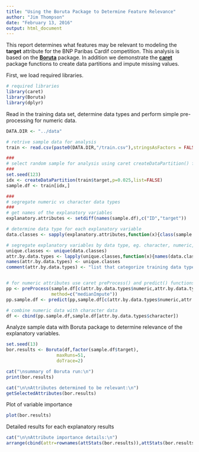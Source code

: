 ```yaml
---
title: "Using the Boruta Package to Determine Feature Relevance"
author: "Jim Thompson"
date: "February 13, 2016"
output: html_document
---
```


This report determines what features may be relevant to modeling the **target**
attribute for the BNP Paribas Cardif competition.  This analysis is based on
the [**Boruta**](https://cran.r-project.org/web/packages/Boruta/index.html) package.
In addition we demonstrate the [**caret**](https://cran.r-project.org/web/packages/caret/index.html) package functions 
to create data partitions and impute missing values.

First, we load required libraries.
```r
# required libraries
library(caret)
library(Boruta)
library(dplyr)
```

Read in the training data set, determine data types and perform simple pre-processing 
for numeric data.
```r
DATA.DIR <- "../data"

# retrive sample data for analysis
train <- read.csv(paste0(DATA.DIR,"/train.csv"),stringsAsFactors = FALSE)

###
# select random sample for analysis using caret createDataPartition() function
###
set.seed(123)
idx <- createDataPartition(train$target,p=0.025,list=FALSE)
sample.df <- train[idx,]

###
# segregate numeric vs character data types
###
# get names of the explanatory variables
explanatory.attributes <- setdiff(names(sample.df),c("ID","target"))

# determine data type for each explanatory variable
data.classes <- sapply(explanatory.attributes,function(x){class(sample.df[,x])})

# segregate explanatory variables by data type, eg. character, numeric, integer
unique.classes <- unique(data.classes)
attr.by.data.types <- lapply(unique.classes,function(x){names(data.classes[data.classes==x])})
names(attr.by.data.types) <- unique.classes
comment(attr.by.data.types) <- "list that categorize training data types"


# for numeric attributes use caret preProcess() and predict() functions to impute missing values
pp <- preProcess(sample.df[c(attr.by.data.types$numeric,attr.by.data.types$integer)],
                 method=c("medianImpute"))
pp.sample.df <- predict(pp,sample.df[c(attr.by.data.types$numeric,attr.by.data.types$integer)])

# combine numeric data with character data
df <- cbind(pp.sample.df,sample.df[attr.by.data.types$character])

```


Analyze sample data with Boruta package to determine relevance of the explanatory
variables.
```r
set.seed(13)
bor.results <- Boruta(df,factor(sample.df$target),
                   maxRuns=51,
                   doTrace=2)
```


```r
cat("\nsummary of Boruta run:\n")
print(bor.results)

cat("\n\nAttributes determined to be relevant:\n")
getSelectedAttributes(bor.results)
```

Plot of variable importance
```r
plot(bor.results)
```

Detailed results for each explanatory results
```r
cat("\n\nAttribute importance details:\n")
arrange(cbind(attr=rownames(attStats(bor.results)),attStats(bor.results)),desc(medianImp))
```


